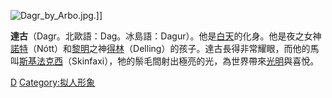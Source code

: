 [[File:Dagr_by_Arbo.jpg|thumb]].]]

'''達古'''（Dagr。北歐語：Dag。冰島語：Dagur）。他是[[白天|白天]]的化身。他是夜之女神[[諾特_(北歐神)|諾特]]（Nótt）和[[黎明|黎明]]之神[[得林|得林]]（Delling）的孩子。達古長得非常耀眼，而他的馬叫[[斯基法克西|斯基法克西]]（Skinfaxi），牠的鬃毛間射出極亮的光，為世界帶來[[光明|光明]]與喜悅。

{{北歐神話小作品}}
{{北歐神話}}

[[Category:北歐神祇|D]]
[[Category:拟人形象|Category:拟人形象]]